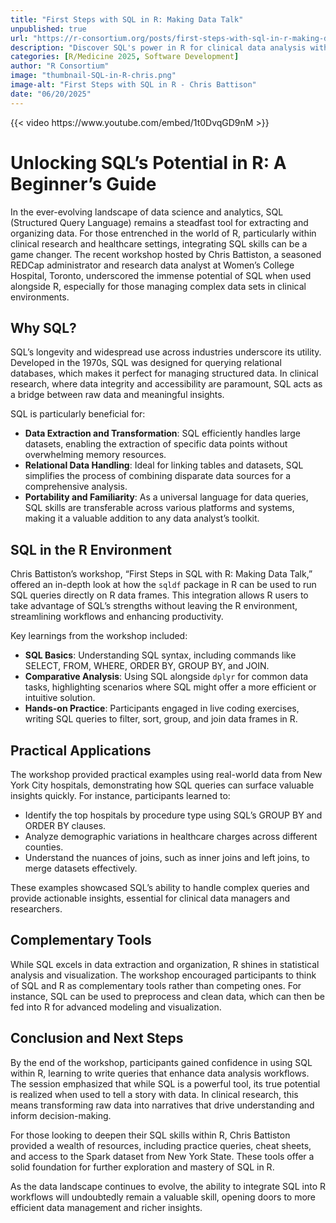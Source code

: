 ```yaml
--- 
title: "First Steps with SQL in R: Making Data Talk" 
unpublished: true 
url: "https://r-consortium.org/posts/first-steps-with-sql-in-r-making-data-talk/"
description: "Discover SQL's power in R for clinical data analysis with Chris Battiston's beginner-friendly workshop." 
categories: [R/Medicine 2025, Software Development]
author: "R Consortium" 
image: "thumbnail-SQL-in-R-chris.png" 
image-alt: "First Steps with SQL in R - Chris Battison" 
date: "06/20/2025" 
---
```

{{< video https://www.youtube.com/embed/1t0DvqGD9nM >}}

# Unlocking SQL's Potential in R: A Beginner's Guide

In the ever-evolving landscape of data science and analytics, SQL (Structured Query Language) remains a steadfast tool for extracting and organizing data. For those entrenched in the world of R, particularly within clinical research and healthcare settings, integrating SQL skills can be a game changer. The recent workshop hosted by Chris Battiston, a seasoned REDCap administrator and research data analyst at Women's College Hospital, Toronto, underscored the immense potential of SQL when used alongside R, especially for those managing complex data sets in clinical environments.

## Why SQL?

SQL's longevity and widespread use across industries underscore its utility. Developed in the 1970s, SQL was designed for querying relational databases, which makes it perfect for managing structured data. In clinical research, where data integrity and accessibility are paramount, SQL acts as a bridge between raw data and meaningful insights.

SQL is particularly beneficial for:

- **Data Extraction and Transformation**: SQL efficiently handles large datasets, enabling the extraction of specific data points without overwhelming memory resources.
- **Relational Data Handling**: Ideal for linking tables and datasets, SQL simplifies the process of combining disparate data sources for a comprehensive analysis.
- **Portability and Familiarity**: As a universal language for data queries, SQL skills are transferable across various platforms and systems, making it a valuable addition to any data analyst's toolkit.

## SQL in the R Environment

Chris Battiston's workshop, "First Steps in SQL with R: Making Data Talk," offered an in-depth look at how the `sqldf` package in R can be used to run SQL queries directly on R data frames. This integration allows R users to take advantage of SQL's strengths without leaving the R environment, streamlining workflows and enhancing productivity.

Key learnings from the workshop included:

- **SQL Basics**: Understanding SQL syntax, including commands like SELECT, FROM, WHERE, ORDER BY, GROUP BY, and JOIN.
- **Comparative Analysis**: Using SQL alongside `dplyr` for common data tasks, highlighting scenarios where SQL might offer a more efficient or intuitive solution.
- **Hands-on Practice**: Participants engaged in live coding exercises, writing SQL queries to filter, sort, group, and join data frames in R.

## Practical Applications

The workshop provided practical examples using real-world data from New York City hospitals, demonstrating how SQL queries can surface valuable insights quickly. For instance, participants learned to:

- Identify the top hospitals by procedure type using SQL's GROUP BY and ORDER BY clauses.
- Analyze demographic variations in healthcare charges across different counties.
- Understand the nuances of joins, such as inner joins and left joins, to merge datasets effectively.

These examples showcased SQL's ability to handle complex queries and provide actionable insights, essential for clinical data managers and researchers.

## Complementary Tools

While SQL excels in data extraction and organization, R shines in statistical analysis and visualization. The workshop encouraged participants to think of SQL and R as complementary tools rather than competing ones. For instance, SQL can be used to preprocess and clean data, which can then be fed into R for advanced modeling and visualization.

## Conclusion and Next Steps

By the end of the workshop, participants gained confidence in using SQL within R, learning to write queries that enhance data analysis workflows. The session emphasized that while SQL is a powerful tool, its true potential is realized when used to tell a story with data. In clinical research, this means transforming raw data into narratives that drive understanding and inform decision-making.

For those looking to deepen their SQL skills within R, Chris Battiston provided a wealth of resources, including practice queries, cheat sheets, and access to the Spark dataset from New York State. These tools offer a solid foundation for further exploration and mastery of SQL in R.

As the data landscape continues to evolve, the ability to integrate SQL into R workflows will undoubtedly remain a valuable skill, opening doors to more efficient data management and richer insights.
